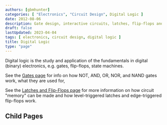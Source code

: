```yaml
---
authors: [gbmhunter]
categories: [ "Electronics", "Circuit Design", Digital Logic ]
date: 2012-08-06
description: Gate design, interactive circuits, latches, flip-flops and more info on digital logic. 
draft: false
lastUpdated: 2023-04-04
tags: [ electronics, circuit design, digital logic ]
title: Digital Logic
type: "page"
---
```



Digital logic is the study and application of the fundamentals in digital (binary) electronics, e.g. gates, flip-flops, state machines.

See the [Gates page](/electronics/circuit-design/digital-logic/gates/) for info on how NOT, AND, OR, NOR, and NAND gates work, what they are used for, 

See the [Latches and Flip-Flops page](/electronics/circuit-design/digital-logic/latches-and-flip-flops/) for more information on how circuit "memory" can be made and how level-triggered latches and edge-triggered flip-flops work.

## Child Pages

<ChildPages />